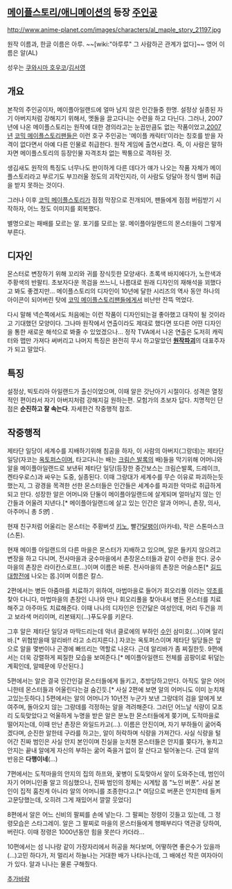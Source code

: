 == [[메이플스토리/애니메이션]]의 등장 [[주인공]] ==
http://www.anime-planet.com/images/characters/al_maple_story_21197.jpg

원작 이름과, 한글 이름은 아루. ~~[wiki:"아루루" 그 사람하곤 관계가 없다]~~ 영어 이름은 알(AL)

성우는 [[쿠와시마 호우코]]/[[김서영]]
== 개요 == 
본작의 주인공이자, 메이플아일랜드에 얼마 남지 않은 인간들중 한명. 설정상 실종된 자기 아버지처럼 강해지기 위해서, 멧돌을 끌고다니는 수련을 하고 다닌다. 그러나, 2007년에 나온 메이플스토리는 원작에 대한 경의라고는 눈꼽만큼도 없는 작품이었고,[[2007년]] [[코믹 메이플스토리]]팬들은 이런 호구 주인공는 '메이플 캐릭터'이라는 칭호를 받을 자격이 없다면서 아예 다른 인물로 취급한다. 원작 게임에 출연시켰다. 즉, 이 사람은 말하자면 메이플스토리의 등장인물 자격조차 없는 짝퉁으로 격하된 것.

생김새도 원작의 특징도 너무나도 판이하게 다른 데다가 얘가 나오는 작품 자체가 메이플스토리라고 부르기도 부끄러울 정도의 괴작인지라, 이 사람도 덩달아 정식 멤버 취급을 받지 못하는 것이다. 

그러나 이후 [[코믹 메이플스토리]]가 점점 막장으로 전개되어, 팬들에게 점점 버림받기 시작하자, 어느 정도 이미지를 회복했다. 

별명으로는 패배를 모르는 알. 포기를 모르는 알. 메이플아일랜드의 몬스터들이 그렇게 부른다.

== 디자인 ==
몬스터로 변장하기 위해 꼬리와 귀를 장식듯한 모양새다. 초록색 바지에다가, 노란색과 주황색의 반팔티. 초보자다운 목검을 쓰느니, 나름대로 원래 디자인의 재해석을 꾀했다고 봐도 좋겠지만... 메이플스토리의 디자인이 10년에 달한 시리즈의 역사 동안 하나의 아이콘이 되어버린 탓에 [[코믹 메이플스토리]]팬들에게서 비난만 잔뜩 먹었다.

다시 말해 넥슨쪽에서도 처음에는 이런 작품이 디자인되는걸 좋아했고 대작이 될 것이라고 기대했던 모양이다. 그나마 원작에서 연출이라도 제대로 했다면 또다른 어떤 디자인을 통한 새로운 해석으로 봐줄 수 있었겠으나... 정작 TVA에서 나온 연출은 도저히 캐릭터와 맵만 가져다 써버리고 나머지 특징은 완전히 무시 하고말았던 '''[[원작파괴]]'''의 대표주자가 되고 말았다.

== 특징 == 
설정상, 빅토리아 아일랜드가 출신이었으며, 이때 알은 갓난아기 시절이다. 성격은 열정적인 편이라서 자기 아버지처럼 강해지길 원하는편. 모험가의 초보자 답다. 치명적인 단점은 '''순진하고 잘 속는다'''.  자세한건 작중행적 참조.


== 작중행적 ==
제타단 일당이 세계수를 지배하기위해 침공을 하자, 이 사람의 아버지(그랑데)는 제타단 일당(자코는 [[옥토퍼스]]이며, 타고다니는 배는 [[크림슨 발록]]의 배)들을 막기위해 어머니와 알을 메이플아일랜드로 보낸뒤 제타단 일당(등장한 중간보스는 크림슨발록, 드레이크, 켄타우로스)과 싸우는 도중, 실종된다. 이때 그랑대가 세계수를 무슨 이유로 파괴하는듯했는지, 그 광경을 목격한 선한 몬스터들은 인간들은 세계수를 파괴한 악마로 취급하게 되고 만다. 성장한 알은 어머니와 단둘이 메이플아일랜드에 살게되며 얼마남지 않는 인간들과 어울려 지낸다.[* 메이플아일랜드에 살고 있는 인간은 알과 어머니, 촌장, 의사, 아주머니 총 ''5명''] . 

현재 친구처럼 어울리는 몬스터는 주황버섯 [[키노]], 빨간[[달팽이]](아카네), 작은 스톤마스크(스톤). 

현재 메이플 아일랜드의 다른 마을은 몬스터가 지배하고 있으며, 알은 들키지 않으려고 변장을 하고 다니며, 전사마을과 궁수마을에서 촌장몬스터들과 같이 수련을 한다. 궁수마을의 촌장은 라이칸스로프(...)이며 이름은 바론. 전사마을의 촌장은 머슬스톤[* [[길드 대항전]]에 나오는 몹.]이며 이름은 칼스. 

2편에서는 병든 아줌마를 치료하기 위하여, 마법마을로 들어가 회오리풀 이라는 [[약초]]를 찾아 다니다, 마법마을의 촌장인 니나와 만나 회오리풀을 찾아내서 병든 몬스터를 치료해주고 아주마도 치료해준다. 이때 나나의 디자인은 인간닮은 여성인데, 머리 두건을 끼고 보라색 머리이며, 리본돼지(...)푸도우를 키운다. 

그후 알은 제타단 일당과 마딱드리는데 악녀 클로에의 부하인 [[수인]] 삼미호(...)이며 알리바.[* 위협받을때 알리바!! 라고 소리지른다.] 자코는 옥토퍼스이며 제타단 일당들은 앞으로 알을 몇번이나 곤경에 빠뜨리는 역할로 나온다. 근데 알리바가 좀 찌질한듯. 9편에서는 더욱 강렬하게 찌질한 모습을 보여준다.[* 메이플아일랜드 전체를 곰팡이로 뒤덮는 계획인데, 알떼문에 무산된다.]

5편에서는 알은 결국 인간인걸 몬스터들에게 들키고, 추방당하고만다. 아직도 알은 어머니한테 몬스터들과 어울린다는걸 숨긴듯.[* 사실 2편에 보면 알의 어머니도 이미 눈치채고있는듯하다.]  5편에서는 알의 어머니가 10년전 누군가 보낸 그랑데의 검을 알에게 보여주며, 돌아오지 않는 그랑데를 걱정하는 알을 격려해준다. 그러던 어느날 식량이 모조리 도둑맞았다고 억울하게 누명을 받은 알은 분노한 몬스터들에게 쫒기며, 도적마을로 떨어지는데, 이때 만난 촌장은 와일드카고(...). 이름은 안진이며, 자기 부하들이 굶어죽겠다며, 순진한 알한테 구라를 하고는, 알이 허락하며 식량을 가져간다. 사실 식량을 털어간 진짜 범인은 사실 안지 본인이며 진실을 눈치챈 몬스터들은 안지를 쫒다가, 놓치고 안지는 끝내 알에게 자신의 부하는 굶어 죽을거 없이 잘 산다고 털어놓는다. 근데 알의 반응은 '''다행이네'''(...)

7편에서는 도적마을의 안지의 집의 하프와, 꽃병이 도둑맞아서 알이 도와주는데, 범인이 자기 어머니인줄 알고 의심했으나, 진짜 범인의 정체는 시계탑 몹 "노인 버푼". 사실 본인이 집적 훔친게 아니라 알의 어머니를 조종한다고.[* 여담으로 버푼은 안지한테 들켜 고문당했는데, 오히려 그게 재밌어서 깔깔 웃었다] 

8편에서 알은 어느 신비의 팔찌를 손에 넣는다. 그 팔찌는 정령이 깃들고 있는데, 그 정령모습은 스타그레이. 알은 그 팔찌로 마을의 몬스터들에게 행패부리다 역관광 당하여, 버린다. 이때 정령은 1000년동안 힘을 못쓴다 카더라...

10편에서는 섬 니나랑 같이 가장자리에서 허공을 쳐다보며, 어떻하면 좋은수가 있을까(...)고민 하다가, 저 멀리서 하늘나는 거대한 배가 나타나는데, 그 배에선 작은 여자아이가 있다. 알과 니나는 물론 구해줬다. 

[[추가바람]]

